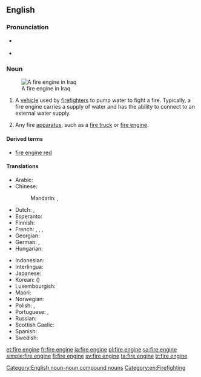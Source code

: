 ==English==
{{wikipedia}}

===Pronunciation===
* {{a|UK|Australian}} {{IPA|/faɪə(ɹ).ɛn.dʒin/|lang=en}}
* {{a|US}} {{enPR|fīər ĕn jĭn}} {{IPA|/faɪɚ.ɛn.dʒin/|lang=en}}

===Noun===
{{en-noun|head=[[fire]] [[engine]]}}
[[Image:Baghdad fire department engine Iraq.jpg|thumb|A fire engine in Iraq]]

# {{context|firefighting|lang=en}} A [[vehicle]] used by [[firefighter]]s to pump water to fight a fire.  Typically, a fire engine carries a supply of water and has the ability to connect to an external water supply.
# Any fire [[apparatus]], such as a [[fire truck]] or [[fire engine]].

[[Category:English noun-noun compound nouns]]

====Derived terms====
* [[fire engine red]]

====Translations====
{{trans-top|fire truck}}
* Arabic: {{t|ar|حريق محرك|m|tr=Hariiq muHárrik}}
* Chinese:
*: Mandarin: {{t+|cmn|消防車|sc=Hani}}, {{t+|cmn|消防车|tr=xiāofángchē|sc=Hani}}
* Dutch: {{t+|nl|brandweerauto|m}}, {{t+|nl|brandweerwagen|m}}
* Esperanto: {{t|eo|fajropumpilo}}
* Finnish: {{t+|fi|paloauto}}
* French: {{t|fr|camion d'incendie|m}}, {{t+|fr|pompe à incendie|f}}, {{t|fr|voiture de pompiers|f}}, {{t|fr|camion de pompiers|m}}
* Georgian: {{t|ka|სახანძრო მანქანა|sc=Geor}}
* German: {{t|de|Feuerwehrwagen|m}}, {{t|de|Feuerwehrspritze|f}}
* Hungarian: {{t+|hu|tűzoltóautó}}
{{trans-mid}}
* Indonesian: {{t|id|mobil pemadam kebakaran}}
* Interlingua: {{t|ia|pumpa de incendios}}
* Japanese: {{t|ja|消防車|tr=しょうぼうしゃ, shōbōsha}}
* Korean: {{t+|ko|소방차|sc=Hang}} ({{t+|ko|消防車|sc=Hani}})
* Luxembourgish: {{t|lb|Pompjeesgefier|n}}
* Maori: {{t|mi|waka tinei ahi}}
* Norwegian: {{t|no|brannbil|m}}
* Polish: {{t|pl|wóz strażacki|m}}, {{t|pl|samochód pożarniczy|m}}
* Portuguese: {{t|pt|carro de bombeiro|m}}, {{t|pt|carro de bombeiros|m}}
* Russian: {{t|ru|пожарная машина|f|tr=požárnaja mašína}}
* Scottish Gaelic: {{t|gd|einnsean-smàlaidh|m}}
* Spanish: {{t|es|coche de bomberos|m}}
* Swedish: {{t+|sv|brandbil|c}}
{{trans-bottom}}

[[Category:en:Firefighting]]

[[et:fire engine]]
[[fr:fire engine]]
[[ja:fire engine]]
[[pl:fire engine]]
[[sa:fire engine]]
[[simple:fire engine]]
[[fi:fire engine]]
[[sv:fire engine]]
[[ta:fire engine]]
[[tr:fire engine]]